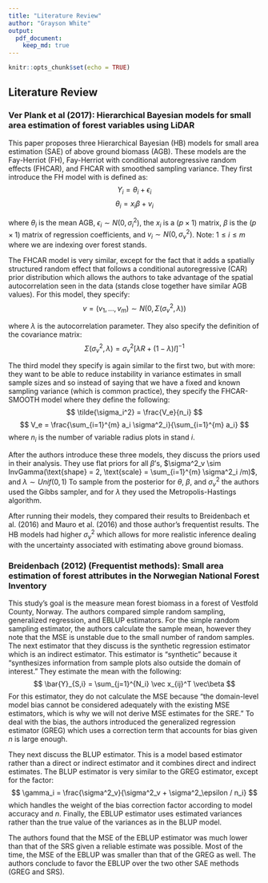 ```yaml
---
title: "Literature Review"
author: "Grayson White"
output:
  pdf_document:
    keep_md: true
---
```


```r
knitr::opts_chunk$set(echo = TRUE)
```

## Literature Review

### Ver Plank et al (2017): Hierarchical Bayesian models for small area estimation of forest variables using LiDAR

This paper proposes three Hierarchical Bayesian (HB) models for small area estimation (SAE) of above ground biomass (AGB). These models are the Fay-Herriot (FH), Fay-Herriot with conditional autoregressive random effects (FHCAR), and FHCAR with smoothed sampling variance. They first introduce the FH model with is defined as: 
$$
Y_i = \theta_i + \epsilon_i 
$$
$$
\theta_i = x_i \beta + v_i
$$

where $\theta_i$ is the mean AGB, $\epsilon_i \sim N(0,\sigma^2_i)$, the $x_i$ is a $(p \times 1)$ matrix, $\beta$ is the $(p\times 1)$ matrix of regression coefficients, and $v_i \sim N(0, \sigma^2_v)$. Note: $1\leq i \leq m$ where we are indexing over forest stands. 

The FHCAR model is very similar, except for the fact that it adds a spatially structured random effect
that follows a conditional autoregressive (CAR) prior distribution which allows the authors to take advantage of the spatial autocorrelation seen in the data (stands close together have similar AGB values). For this model, they specify:
$$
v = (v_1, \dots, v_m) \sim N(0, \Sigma (\sigma^2_v, \lambda))
$$

where $\lambda$ is the autocorrelation parameter. They also specify the definition of the covariance matrix:
$$
\Sigma (\sigma^2_v, \lambda) = \sigma^2_v[\lambda R + (1-\lambda)I]^{-1}
$$

The third model they specify is again similar to the first two, but with more: they want to be able to reduce instability in variance estimates in small sample sizes and so instead of saying that we have a fixed and known sampling variance (which is common practice), they specify the FHCAR-SMOOTH model where they define the following: 
$$
\tilde{\sigma_i^2} = \frac{V_e}{n_i}
$$
$$
V_e = \frac{\sum_{i=1}^{m} a_i \sigma^2_i}{\sum_{i=1}^{m} a_i}
$$
where $n_i$ is the number of variable radius plots in stand $i$. 

After the authors introduce these three models, they discuss the priors used in their analysis. They use flat priors for all $\beta$'s, $\sigma^2_v \sim InvGamma(\text{shape} = 2, \text{scale} = \sum_{i=1}^{m} \sigma^2_i /m)$, and $\lambda \sim Unif(0,1)$ To sample from the posterior for $\theta$, $\beta$, and $\sigma^2_v$ the authors used the Gibbs sampler, and for $\lambda$ they used the Metropolis-Hastings algorithm.

After running their models, they compared their results to Breidenbach et al. (2016) and Mauro et al. (2016) and those author's frequentist results. The HB models had higher $\sigma^2_v$ which allows for more realistic inference dealing with the uncertainty associated with estimating above ground biomass. 


### Breidenbach (2012) (Frequentist methods): Small area estimation of forest attributes in the Norwegian National Forest Inventory

This study's goal is the measure mean forest biomass in a forest of Vestfold County, Norway. The authors compared simple random sampling, generalized regression, and EBLUP estimators. For the simple random sampling estimator, the authors calculate the sample mean, however they note that the MSE is unstable due to the small number of random samples. The next estimator that they discuss is the synthetic regression estimator which is an indirect estimator. This estimator is "synthetic" because it "synthesizes information from sample plots also outside the domain of interest." They estimate the mean with the following:
$$
\bar{Y}_{S,i} = \sum_{j=1}^{N_i} \vec x_{ij}^T \vec\beta
$$
For this estimator, they do not calculate the MSE because "the domain-level model bias cannot be considered adequately with the existing MSE estimators, which is why we will not derive MSE estimates for the SRE." To deal with the bias, the authors introduced the generalized regression estimator (GREG) which uses a correction term that accounts for bias given $n$ is large enough.

They next discuss the BLUP estimator. This is a model based estimator rather than a direct or indirect estimator and it combines direct and indirect estimates. The BLUP estimator is very similar to the GREG estimator, except for the factor: 
$$
\gamma_i = \frac{\sigma^2_v}{\sigma^2_v + \sigma^2_\epsilon / n_i}
$$
which handles the weight of the bias correction factor according to model accuracy and $n$. Finally, the EBLUP estimator uses estimated variances rather than the true value of the variances as in the BLUP model.

The authors found that the MSE of the EBLUP estimator was much lower than that of the SRS given a reliable estimate was possible. Most of the time, the MSE of the EBLUP was smaller than that of the GREG as well. The authors conclude to favor the EBLUP over the two other SAE methods (GREG and SRS).
